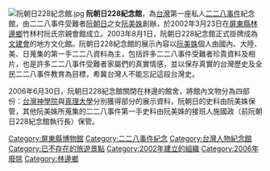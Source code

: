 [[File:阮朝日228紀念館.jpg|thumb]]
'''阮朝日228紀念館'''，為[[台灣|台灣]]第一座私人[[二二八事件|二二八事件]]紀念館，由二二八事件受難者[[阮朝日|阮朝日]]之女[[阮美姝|阮美姝]]創辦，於2002年3月23日在[[屏東縣|屏東縣]][[林邊鄉|林邊鄉]]竹林村阮氏宗親會館成立。2003年8月1日，阮朝日228紀念館正式掛牌成為[[文建會|文建會]]的地方文化館。阮朝日228紀念館的展示內容以[[阮美姝|阮美姝]]個人由國內、大陸、美、日蒐集的第一手二二八資料為主，包括許多二二八事件受難者珍貴資料及相片，也是許多二二八事件受難者家屬們的真實情感，並以保存真實的台灣歷史及全民二二八事件教育為目標，希冀台灣人不能忘記這段台灣史。

2006年6月30日，阮朝日228紀念館關閉在林邊的館舍，將館內文物分為四部份：[[台灣神學院|台灣神學院]]與[[真理大學|真理大學]]分別獲得部分的展示資料，阮朝日的史料由阮美姝保管，其他阮美姝所蒐集的二二八事件第一手史料由阮美姝的接班人施國政（前阮朝日228紀念館執行長）保管。
{{二二八事件}}
[[Category:屏東縣博物館|Category:屏東縣博物館]]
[[Category:二二八事件紀念|Category:二二八事件紀念]]
[[Category:台灣人物紀念館|Category:台灣人物紀念館]]
[[Category:已不存在的旅遊景點|Category:已不存在的旅遊景點]]
[[Category:2002年建立的組織|Category:2002年建立的組織]]
[[Category:2006年廢除|Category:2006年廢除]]
[[Category:林邊鄉|Category:林邊鄉]]